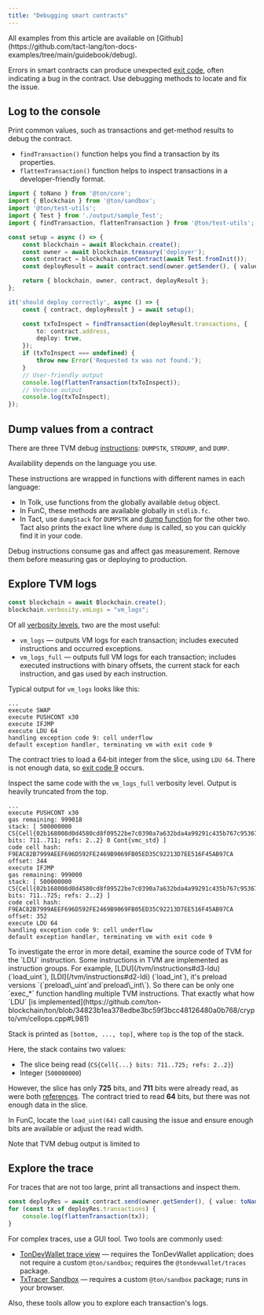 ```yaml
---
title: "Debugging smart contracts"
---
```



<Aside>
  All examples from this article are available on [Github](https://github.com/tact-lang/ton-docs-examples/tree/main/guidebook/debug).
</Aside>

Errors in smart contracts can produce unexpected [exit code](/tvm/exit-codes), often indicating a bug in the contract.
Use debugging methods to locate and fix the issue.

## Log to the console

Print common values, such as transactions and get-method results to debug the contract.

- `findTransaction()` function helps you find a transaction by its properties.
- `flattenTransaction()` function helps to inspect transactions in a developer-friendly format.

```ts TypeScript
import { toNano } from '@ton/core';
import { Blockchain } from '@ton/sandbox';
import '@ton/test-utils';
import { Test } from './output/sample_Test';
import { findTransaction, flattenTransaction } from '@ton/test-utils';

const setup = async () => {
    const blockchain = await Blockchain.create();
    const owner = await blockchain.treasury('deployer');
    const contract = blockchain.openContract(await Test.fromInit());
    const deployResult = await contract.send(owner.getSender(), { value: toNano(0.5), bounce: true }, null);

    return { blockchain, owner, contract, deployResult };
};

it('should deploy correctly', async () => {
    const { contract, deployResult } = await setup();

    const txToInspect = findTransaction(deployResult.transactions, {
        to: contract.address,
        deploy: true,
    });
    if (txToInspect === undefined) {
        throw new Error('Requested tx was not found.');
    }
    // User-friendly output
    console.log(flattenTransaction(txToInspect));
    // Verbose output
    console.log(txToInspect);
});
```

## Dump values from a contract

There are three TVM debug [instructions](/tvm/instructions#fe-debug): `DUMPSTK`, `STRDUMP`, and `DUMP`.

Availability depends on the language you use.

These instructions are wrapped in functions with different names in each language:

- In Tolk, use functions from the globally available `debug` object.
- In FunC, these methods are available globally in `stdlib.fc`.
- In Tact, use `dumpStack` for `DUMPSTK` and [dump function](https://docs.tact-lang.org/ref/core-debug/#dump) for the other two. Tact also prints the exact line where `dump` is called, so you can quickly find it in your code.

<Aside
  type="caution"
>
  Debug instructions consume gas and affect gas measurement. Remove them before measuring gas or deploying to production.
</Aside>

## Explore TVM logs

```ts TypeScript
const blockchain = await Blockchain.create();
blockchain.verbosity.vmLogs = "vm_logs";
```

Of all [verbosity levels](/ecosystem/blueprint/testing/reference#verbosity-2), two are the most useful:

- `vm_logs` — outputs VM logs for each transaction; includes executed instructions and occurred exceptions.
- `vm_logs_full` — outputs full VM logs for each transaction; includes executed instructions with binary offsets, the current stack for each instruction, and gas used by each instruction.

Typical output for `vm_logs` looks like this:

```text
...
execute SWAP
execute PUSHCONT x30
execute IFJMP
execute LDU 64
handling exception code 9: cell underflow
default exception handler, terminating vm with exit code 9
```

The contract tries to load a 64‑bit integer from the slice, using `LDU 64`. There is not enough data, so [exit code 9](/tvm/exit-codes#9%3A-cell-underflow) occurs.

Inspect the same code with the `vm_logs_full` verbosity level. Output is heavily truncated from the top.

```text
...
execute PUSHCONT x30
gas remaining: 999018
stack: [ 500000000 CS{Cell{02b168008d0d4580cd8f09522be7c0390a7a632bda4a99291c435b767c95367ebe78e9af0023d36bc5f97853f4c898f868f95b035ae8f555a321d0ffce8d9f6165e2252d7a9077359400060e9fc800000000003d0902d1b85b3919} bits: 711..711; refs: 2..2} 0 Cont{vmc_std} ]
code cell hash: F9EAC82B7999AEEF696D592FE2469B9069FB05ED35C92213D7EE516F45AB97CA offset: 344
execute IFJMP
gas remaining: 999000
stack: [ 500000000 CS{Cell{02b168008d0d4580cd8f09522be7c0390a7a632bda4a99291c435b767c95367ebe78e9af0023d36bc5f97853f4c898f868f95b035ae8f555a321d0ffce8d9f6165e2252d7a9077359400060e9fc800000000003d0902d1b85b3919} bits: 711..725; refs: 2..2} ]
code cell hash: F9EAC82B7999AEEF696D592FE2469B9069FB05ED35C92213D7EE516F45AB97CA offset: 352
execute LDU 64
handling exception code 9: cell underflow
default exception handler, terminating vm with exit code 9
```

<Aside type="tip">
  To investigate the error in more detail, examine the source code of TVM for the `LDU` instruction.
  Some instructions in TVM are implemented as instruction groups.
  For example, [LDU](/tvm/instructions#d3-ldu) (`load_uint`), [LDI](/tvm/instructions#d2-ldi) (`load_int`), it's preload versions `(`preload\_uint`and`preload\_int\`).
  So there can be only one `exec_*` function handling multiple TVM instructions. That exactly what how `LDU` [is implemented](https://github.com/ton-blockchain/ton/blob/34823b1ea378edbe3bc59f3bcc48126480a0b768/crypto/vm/cellops.cpp#L981)
</Aside>

Stack is printed as `[bottom, ..., top]`, where `top` is the top of the stack.

Here, the stack contains two values:

- The slice being read (`CS{Cell{...} bits: 711..725; refs: 2..2}`)
- Integer (`500000000`)

However, the slice has only **725** bits, and **711** bits were already read, as were both [references](/tvm/serialization/cells). The contract tried to read **64** bits, but there was not enough data in the slice.

In FunC, locate the `load_uint(64)` call causing the issue and ensure enough bits are available or adjust the read width.

<Aside
  type="caution"
>
  Note that TVM debug output is limited to
</Aside>

## Explore the trace

For traces that are not too large, print all transactions and inspect them.

```ts TypeScript
const deployRes = await contract.send(owner.getSender(), { value: toNano(0.5), bounce: true }, null);
for (const tx of deployRes.transactions) {
    console.log(flattenTransaction(tx));
}
```

For complex traces, use a GUI tool. Two tools are commonly used:

- [TonDevWallet trace view](/ecosystem/wallet-apps/dev) — requires the TonDevWallet application; does not require a custom `@ton/sandbox`; requires the `@tondevwallet/traces` package.
- [TxTracer Sandbox](https://txtracer.ton.org/sandbox/) — requires a custom `@ton/sandbox` package; runs in your browser.

Also, these tools allow you to explore each transaction's logs.
